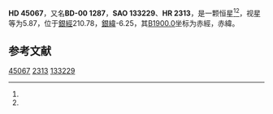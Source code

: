{{Starbox begin
| name = HD 45067
}}
{{Starbox observe
| epoch = [[J2000.0|J2000.0]]
| constell = {{星座名待查}}<ref name=SIMBAD>{{cite web
 | url=http://simbad.u-strasbg.fr/simbad/sim-id?Ident=HR+2313
 | title=Pulsating variable Star
 | publisher=Centre de Données astronomiques de Strasbourg
 | work=SIMBAD
 | accessdate=2012-07-13
 | archive-date=2016-03-17
 | archive-url=https://web.archive.org/web/20160317072242/http://simbad.u-strasbg.fr/simbad/sim-id?Ident=HR+2313
 | dead-url=no
 }}</ref><ref name=DATA>{{cite web
 | url=http://vizier.u-strasbg.fr/viz-bin/VizieR-5?-out.add=.&-source=5050&-corr=PK=HR&-out.max=9999&HR=2313
 | title=VizieR Detailed Page
 | accessdate=2012-07-13
 | archive-date=2016-03-04
 | archive-url=https://web.archive.org/web/20160304203802/http://vizier.u-strasbg.fr/viz-bin/VizieR-5?-out.add=.&-source=5050&-corr=PK=HR&-out.max=9999&HR=2313
 | dead-url=no
 }}</ref>
| 星官 = 
| ra = {{RA|6|25|16.4}}<ref name=SIMBAD /><ref name=DATA />
| dec = {{DEC|-0|56|46}}<ref name=SIMBAD /><ref name=DATA />
| appmag_v = 5.87<ref name=SIMBAD /><ref name=DATA />
}}
{{Starbox character
| class = F8V<ref name=SIMBAD /><ref name=DATA />
| b-v = 0.56<ref name=SIMBAD /><ref name=DATA />
| u-b = 0.08<ref name=SIMBAD /><ref name=DATA />
| r-i = 0.2E<ref name=SIMBAD /><ref name=DATA />
| variable = 
}}
{{Starbox astrometry
| radial_v = 0.08
| prop_mo_ra = 44
| parallax = 0.027
| p_error = 
}}
{{Starbox catalog
| names =BD-00 1287，[[SAO星表|SAO]] 133229，[[HD星表|HD]] 45067，[[HR星表|HR]] 2313}}
{{Starbox reference |Simbad=HR+2313}}
{{Starbox end}}

'''HD 45067'''，又名'''BD-00 1287'''，'''SAO 133229'''、'''HR 2313'''，是一颗恒星<ref name=SIMBAD /><ref name=DATA />，视星等为5.87，位于[[銀道座標系|銀經]]210.78，[[銀道座標系|銀緯]]-6.25，其[[B1900.0|B1900.0]]坐标为赤經{{RA|6|20|9.7}}，赤緯{{DEC|-0|-6.25|5}}。

== 参考文献 ==
{{reflist}}

{{star-stub}}

[[Category:HD和HDE天體|45067]]
[[Category:HR天體|2313]]
[[Category:SAO天體|133229]]